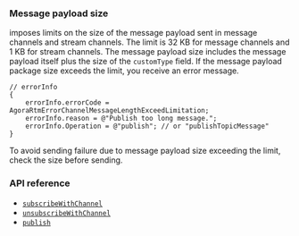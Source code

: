 <PlatformWrapper platform="ios, macos">

### Message payload size

<Vg k="MESS_SDK" /> imposes limits on the size of the message payload sent in message channels and stream channels. The limit is 32 KB for message channels and 1 KB for stream channels. The message payload size includes the message payload itself plus the size of the `customType` field. If the message payload package size exceeds the limit, you receive an error message.

```objc
// errorInfo
{
    errorInfo.errorCode = AgoraRtmErrorChannelMessageLengthExceedLimitation;
    errorInfo.reason = @"Publish too long message.";
    errorInfo.Operation = @"publish"; // or "publishTopicMessage"
}
```

To avoid sending failure due to message payload size exceeding the limit, check the size before sending.

### API reference

- [`subscribeWithChannel`](../reference/api#channelsubscribepropsag_platform)
- [`unsubscribeWithChannel`](../reference/api#channelunsubscribepropsag_platform)
- [`publish`](../reference/api#messagepublishpropsag_platform)

</PlatformWrapper>
